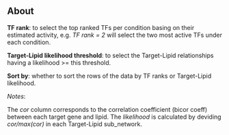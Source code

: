 ## About

**TF rank**: to select the top ranked TFs per condition basing on their estimated activity, e.g. *TF rank = 2* will select the two most active TFs under each condition.

**Target-Lipid likelihood threshold**: to select the Target-Lipid relationships having a likelihood >= this threshold.

**Sort by**: whether to sort the rows of the data by TF ranks or Target-Lipid likelihood.

*Notes*:

The *cor* column corresponds to the correlation coefficient (bicor coeff) between each target gene and lipid.
The *likelihood* is calculated by deviding *cor/max(cor)* in each Target-Lipid sub_network.


